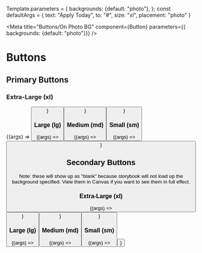 
Template.parameters = {
  backgrounds: {default: "photo"},
};
const defaultArgs = {
  text: "Apply Today",
  to: "#",
  size: "xl",
  placement: "photo"
}

<Meta title="Buttons/On Photo BG" component={Button} parameters={{
  backgrounds: {default: "photo"}}} />

# Buttons

## Primary Buttons

### Extra-Large (xl)

<Canvas>
  <Story name="Primary XL" args={{...defaultArgs, size: "xl"}}>
    {(args) => <Button {...args} />}
  </Story>
</Canvas>

### Large (lg)
<Canvas>
  <Story name="Primary LG" args={{...defaultArgs, size: "lg"}}>
    {(args) => <Button {...args} />}
  </Story>
</Canvas>

### Medium (md)

<Canvas>
  <Story name="Primary MD" args={{...defaultArgs, size: "md"}}>
    {(args) => <Button {...args} />}
  </Story>
</Canvas>

### Small (sm)

<Canvas>
  <Story name="Primary SM" args={{...defaultArgs, size: "sm"}}>
    {(args) => <Button {...args} />}
  </Story>
</Canvas>

## Secondary Buttons

Note: these will show up as "blank" because storybook will not load up the background specified. View them in Canvas if you want to see them in full effect.

### Extra-Large (xl)

<Canvas>
  <Story name="Secondary XL" args={{...defaultArgs, size: "xl", secondary: true}}>
    {(args) => <Button {...args} />}
  </Story>
</Canvas>

### Large (lg)
<Canvas>
  <Story name="Secondary LG" args={{...defaultArgs, size: "lg", secondary: true}}>
    {(args) => <Button {...args} />}
  </Story>
</Canvas>

### Medium (md)

<Canvas>
  <Story name="Secondary MD" args={{...defaultArgs, size: "md", secondary: true}}>
    {(args) => <Button {...args} />}
  </Story>
</Canvas>

### Small (sm)

<Canvas>
  <Story name="Secondary SM" args={{...defaultArgs, size: "sm", secondary: true}}>
    {(args) => <Button {...args} />}
  </Story>
</Canvas>
